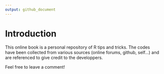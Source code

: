 ```yaml
---
output: github_document
---
```


# Introduction

This online book is a personal repository of R tips and tricks. The codes have been collected from various sources (online forums, github, self...) and are referenced to give credit to the developpers.

Feel free to leave a comment!
